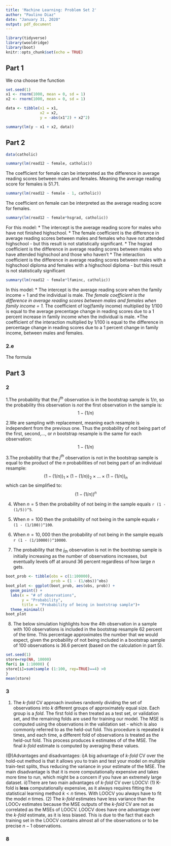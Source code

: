 ```yaml
---
title: 'Machine Learning: Problem Set 2'
author: "Paulino Diaz"
date: "January 31, 2020"
output: pdf_document
---
```


```r
library(tidyverse)
library(wooldridge)
library(boot)
knitr::opts_chunk$set(echo = TRUE)
```

## Part 1
We cna choose the function

```r
set.seed(1)
x1 <- rnorm(1000, mean = 0, sd = 1)
x2 <- rnorm(1000, mean = 0, sd = 1)

data <- tibble(x1 = x1,
               x2 = x2,
               y = -abs(x1^2) + x2^2)

summary(lm(y ~ x1 + x2, data))

```

## Part 2
```r
data(catholic)

```

```r
summary(lm(read12 ~ female, catholic))
```

The coefficient for female can be interpreted as the difference in average reading scores between males and females. Meaning the average reading score for females is 51.71.

```r
summary(lm(read12 ~ female - 1, catholic))
```

The coefficient on female can be interpreted as the average reading score for females.

```r
summary(lm(read12 ~ female*hsgrad, catholic))
```
For this model: 
* The intercept is the average reading score for males who have not finished highschool. 
* The female coefficient is the difference in average reading scores between males and females who have not attended highschool - but this result is not statistically significant. 
* The hsgrad coefficient is the difference in average reading scores between males who have attended highschool and those who haven't
* The interaction coefficient is the difference in average reading scores between males with a highschool diploma and females with a highschool diploma - but this result is not statistically significant

```r
summary(lm(read12 ~ female*lfaminc, catholic))
```
In this model:
* The intercept is the average reading score when the family income = 1 and the individual is male.
*The female coefficient is the difference in average reading scores between males and females when family income = 1.
*The coefficient of log(family income) multiplied by 1/100 is equal to the average precentage change in reading scores due to a 1 percent increase in family income when the individual is male.
*The coefficient of the interaction multiplied by 1/100 is equal to the difference in percentage change in reading scores due to a 1 percent change in family income, between males and females.

### 2.e
The formula 

## Part 3

### 2

1.The probability that the $j^{th}$ observation is in the bootstrap sample is $1/n$, so the probability this observation is *not* the first observation in the sample is: $$1 - (1/n)$$

2.We are sampling with replacement, meaning each resample is independent from the previous one. Thus the probability of not being part of the first, second,..., or $n$ bootstrap resample is the same for each observation: $$1 - (1/n)$$

3.The probability that the $j^{th}$ observation is not in the bootstrap sample is equal to the product of the $n$ probabilities of not being part of an individual resample: $$(1 - (1/n))_1\times(1 - (1/n))_2\times...\times(1 - (1/n))_n$$ which can be simplified to: $$(1 - (1/n))^n$$

4. When $n = 5$ then the probability of not being in the sample equals `r (1 - (1/5))^5`.

5. When $n = 100$ then the probability of not being in the sample equals `r (1 - (1/100))^100`.

6. When $n = 10,000$ then the probability of not being in the sample equals `r (1 - (1/10000))^10000`.

7. The probability that the $j_{th}$ observation is not in the bootstrap sample is initially increasing as the number of observations increases, but eventually levels off at around 36 percent regardless of how large $n$ gets.
```r
boot_prob <- tibble(obs = c(1:100000),
                    prob = (1 - (1/obs))^obs)
boot_plot <- ggplot(boot_prob, aes(obs, prob)) +
  geom_point() +
  labs(x = "# of observations",
       y = "Probability",
       title = "Probability of being in bootstrap sample")+
  theme_minimal()
boot_plot
```
8. The below simulation highlights how the 4th observation in a sample with 100 observations is included in the bootstrap resample 62 percent of the time. This percentage approximates the number that we would expect, given the probability of not being included in a bootstrap sample of 100 observations is 36.6 percent (based on the calculation in part 5).
```r
set.seed(1)
store=rep(NA, 10000)
for(i in 1:10000) {
store[i]=sum(sample (1:100, rep=TRUE)==4) >0
}
mean(store)
```

### 3

(@) The *k-fold* CV approach involves randomly dividing the set of observations into *k* different groups of approximately equal size. Each group is a *fold*. The first fold is then treated as a test set, or validation set, and the remaining folds are used for training our model. The MSE is computed using the observations in the validation set - which is also commonly referred to as the held-out fold. This procedure is repeated *k* times, and each time, a different fold of observations is treated as the held-out fold. This process produces *k* estimates of of the MSE. The final *k-fold* estimate is computed by averaging these values.

(@)Advantages and disadvantages:
  i)A big advantage of *k-fold* CV over the hold-out method is that it allows you to train and test your model on multiple train-test splits, thus reducing the variance in your estimate of the MSE. The main disadvantage is that it is more computationally expensive and takes more time to run, which might be a concern if you have an extremely large dataset.
  ii)There are two main advantages of *k-fold* CV over LOOCV: (1) K-fold is **less** computationally expensive, as it always requires fitting the statistical learning method $k < n$ times. With LOOCV you always have to fit the model $n$ times. (2) The *k-fold* estimates have less variance than the LOOCv estimates because the MSE outputs of the *k-fold* CV are not as correlated as the MSEs of LOOCV. LOOCV does have one advantage over the *k-fold* estimate, as it is less biased. This is due to the fact that each training set in the LOOCV contains almost all of the observations or to be precise $n - 1$ observations.

### 8